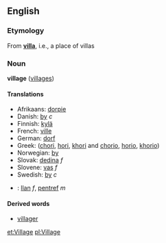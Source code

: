== English ==
=== Etymology ===
From '''[[villa]]''', i.e., a place of villas

=== Noun ===
'''village''' ([[villages]])

==== Translations ====
*Afrikaans: [[dorpie]]
*Danish: [[by]] ''c''
*Finnish: [[kylä]]
*French: [[ville]]
*German: [[dorf]]
*Greek: ([[chori]], [[hori]], [[khori]] and [[chorio]], [[horio]], [[khorio]])
*Norwegian: [[by]]
*Slovak: [[dedina#Slovak|dedina]] ''f''
*Slovene: [[vas]] ''f''
*Swedish: [[by]] ''c''
*{{cy}}: [[llan]] ''f'', [[pentref]] ''m''

==== Derived words ====
* [[villager]]

[[et:Village]]
[[pl:Village]]